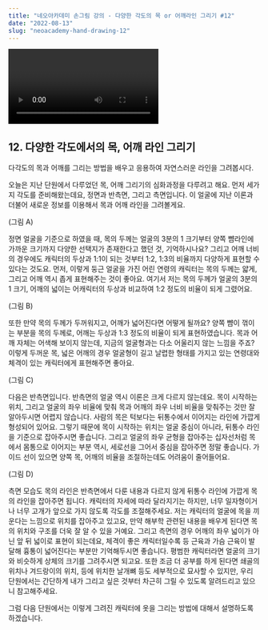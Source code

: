 ```yaml
---
title: "네오아카데미 손그림 강의 - 다양한 각도의 목 or 어깨라인 그리기 #12"
date: "2022-08-13"
slug: "neoacademy-hand-drawing-12"
---
```


<Video 
    videoSrcURL="https://www.youtube.com/embed/6xdw08WdmWs"
    videoTitle="네오아카데미 손그림 강의 - 다양한 각도의 목 or 어깨라인 그리기 #12"
/>

## 12. 다양한 각도에서의 목, 어깨 라인 그리기
다각도의 목과 어깨를 그리는 방법을 배우고 응용하여 자연스러운 라인을 그려봅시다.

오늘은 지난 단원에서 다루었던 목, 어깨 그리기의 심화과정을 다루려고 해요.
먼저 세가지 각도를 준비해왔는데요, 정면과 반측면, 그리고 측면입니다. 이 얼굴에 지난 이론과 더불어 새로운 정보를 이용해서 목과 어깨 라인을 그려볼게요.

(그림 A)

정면 얼굴을 기준으로 하였을 때, 목의 두께는 얼굴의 3분의 1 크기부터 양쪽 뺨라인에 가까운 크기까지 다양한 선택지가 존재한다고 했던 것, 기억하시나요? 그리고 어깨 너비의 경우에도 캐릭터의 두상과 1:1이 되는 것부터 1:2, 1:3의 비율까지 다양하게 표현할 수 있다는 것도요.
먼저, 이렇게 둥근 얼굴을 가진 어린 연령의 캐릭터는 목의 두께는 얇게, 그리고 어깨 역시 좁게 표현해주는 것이 좋아요. 여기서 저는 목의 두께가 얼굴의 3분의 1 크기, 어깨의 넓이는 어캐릭터의 두상과 비교하여 1:2 정도의 비율이 되게 그렸어요.

(그림 B)

또한 만약 목의 두께가 두꺼워지고, 어깨가 넓어진다면 어떻게 될까요?
양쪽 뺨이 꺾이는 부분을 목의 두께로, 어깨는 두상과 1:3 정도의 비율이 되게 표현하였습니다. 목과 어깨 자체는 어색해 보이지 않는데, 지금의 얼굴형과는 다소 어울리지 않는 느낌을 주죠? 이렇게 두꺼운 목, 넓은 어깨의 경우 얼굴형이 길고 날렵한 형태를 가지고 있는 연령대와 체격이 있는 캐릭터에게 표현해주면 좋아요.

(그림 C)

다음은 반측면입니다.
반측면의 얼굴 역시 이론은 크게 다르지 않는데요. 목이 시작하는 위치, 그리고 얼굴의 좌우 비율에 맞춰 목과 어깨의 좌우 너비 비율을 맞춰주는 것만 잘 알아두시면 어렵지 않습니다. 사람의 목은 턱보다는 뒤통수에서 이어지는 라인에 가깝게 형성되어 있어요. 그렇기 때문에 목이 시작하는 위치는 얼굴 중심이 아니라, 뒤통수 라인을 기준으로 잡아주시면 좋습니다. 그리고 얼굴의 좌우 균형을 잡아주는 십자선처럼 목에서 몸통으로 이어지는 부분 역시, 세로선을 그어서 중심을 잡아주면 정말 좋습니다. 가이드 선이 있으면 양쪽 목, 어깨의 비율을 조절하는데도 어려움이 줄어들어요.

(그림 D)

측면 모습도 목의 라인은 반측면에서 다룬 내용과 다르지 않게 뒤통수 라인에 가깝게 목의 라인을 잡아주면 됩니다.
캐릭터의 자세에 따라 달라지기는 하지만, 너무 일자형이거나 너무 고개가 앞으로 가지 않도록 각도를 조절해주세요. 저는 캐릭터의 얼굴에 목을 끼운다는 느낌으로 위치를 잡아주고 있고요, 만약 해부학 관련된 내용을 배우게 된다면 목의 위치와 구조를 더욱 잘 알 수 있을 거예요.
그리고 측면의 경우 어깨의 좌우 넓이가 아닌 앞 뒤 넓이로 표현이 되는데요, 체격이 좋은 캐릭터일수록 등 근육과 가슴 근육이 발달해 흉통이 넓어진다는 부분만 기억해두시면 좋습니다. 평범한 캐릭터라면 얼굴의 크기와 비슷하게 상체의 크기를 그려주시면 되고요. 또한 조금 더 공부를 하게 된다면 쇄골의 위치나 겨드랑이의 위치, 등에 위치한 날개뼈 등도 세부적으로 묘사할 수 있지만, 우리 단원에서는 간단하게 내가 그리고 싶은 것부터 차근히 그릴 수 있도록 알려드리고 있으니 참고해주세요.

그럼 다음 단원에서는 이렇게 그려진 캐릭터에 옷을 그리는 방법에 대해서 설명하도록 하겠습니다.